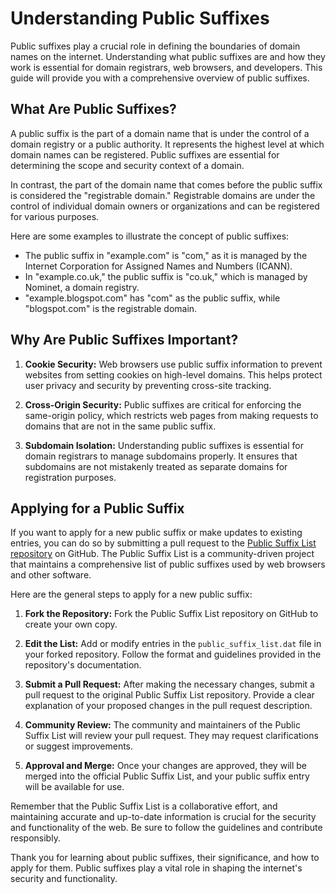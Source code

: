 # Understanding Public Suffixes

Public suffixes play a crucial role in defining the boundaries of domain names on the internet. Understanding what public suffixes are and how they work is essential for domain registrars, web browsers, and developers. This guide will provide you with a comprehensive overview of public suffixes.

## What Are Public Suffixes?

A public suffix is the part of a domain name that is under the control of a domain registry or a public authority. It represents the highest level at which domain names can be registered. Public suffixes are essential for determining the scope and security context of a domain.

In contrast, the part of the domain name that comes before the public suffix is considered the "registrable domain." Registrable domains are under the control of individual domain owners or organizations and can be registered for various purposes.

Here are some examples to illustrate the concept of public suffixes:

- The public suffix in "example.com" is "com," as it is managed by the Internet Corporation for Assigned Names and Numbers (ICANN).
- In "example.co.uk," the public suffix is "co.uk," which is managed by Nominet, a domain registry.
- "example.blogspot.com" has "com" as the public suffix, while "blogspot.com" is the registrable domain.

## Why Are Public Suffixes Important?

1. **Cookie Security:** Web browsers use public suffix information to prevent websites from setting cookies on high-level domains. This helps protect user privacy and security by preventing cross-site tracking.

2. **Cross-Origin Security:** Public suffixes are critical for enforcing the same-origin policy, which restricts web pages from making requests to domains that are not in the same public suffix.

3. **Subdomain Isolation:** Understanding public suffixes is essential for domain registrars to manage subdomains properly. It ensures that subdomains are not mistakenly treated as separate domains for registration purposes.

## Applying for a Public Suffix

If you want to apply for a new public suffix or make updates to existing entries, you can do so by submitting a pull request to the [Public Suffix List repository](https://github.com/publicsuffix/list) on GitHub. The Public Suffix List is a community-driven project that maintains a comprehensive list of public suffixes used by web browsers and other software.

Here are the general steps to apply for a new public suffix:

1. **Fork the Repository:** Fork the Public Suffix List repository on GitHub to create your own copy.

2. **Edit the List:** Add or modify entries in the `public_suffix_list.dat` file in your forked repository. Follow the format and guidelines provided in the repository's documentation.

3. **Submit a Pull Request:** After making the necessary changes, submit a pull request to the original Public Suffix List repository. Provide a clear explanation of your proposed changes in the pull request description.

4. **Community Review:** The community and maintainers of the Public Suffix List will review your pull request. They may request clarifications or suggest improvements.

5. **Approval and Merge:** Once your changes are approved, they will be merged into the official Public Suffix List, and your public suffix entry will be available for use.

Remember that the Public Suffix List is a collaborative effort, and maintaining accurate and up-to-date information is crucial for the security and functionality of the web. Be sure to follow the guidelines and contribute responsibly.

Thank you for learning about public suffixes, their significance, and how to apply for them. Public suffixes play a vital role in shaping the internet's security and functionality.
